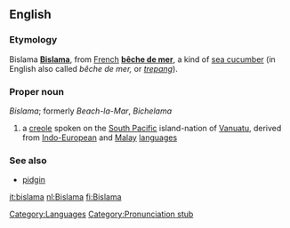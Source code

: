{{wikipedia}}
{{Interwiktionary|code=bi}}

==English==

===Etymology===
Bislama '''[[Bislama]]''', from [[French]] '''[[bêche de mer]]''', a kind of [[sea cucumber]] (in English also called ''bêche de mer,'' or ''[[trepang]]'').

===Proper noun===
''Bislama''; formerly ''Beach-la-Mar'', ''Bichelama''

# a [[creole]] spoken on the [[South Pacific]] island-nation of [[Vanuatu]], derived from [[Indo-European]] and [[Malay]] [[language]]s

===See also===
* [[pidgin]]

[[Category:Languages]]
[[Category:Pronunciation stub]]

[[it:bislama]]
[[nl:Bislama]]
[[fi:Bislama]]
